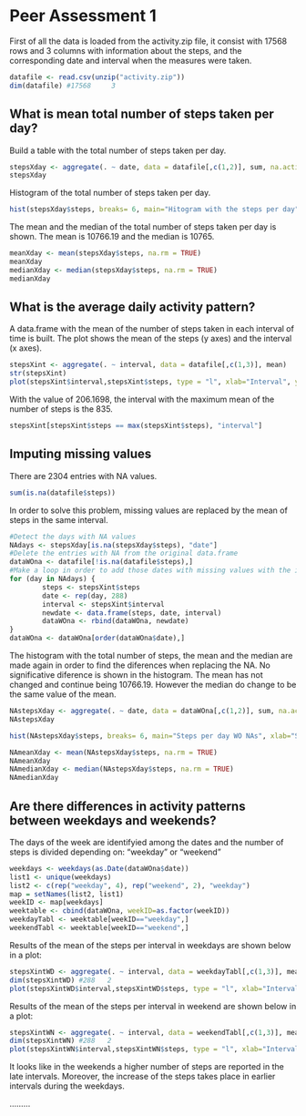 Peer Assessment 1
========================================================

First of all the data is loaded from the activity.zip file, it consist with 17568 rows and 3 columns with information about the steps, and the corresponding date and interval when the measures were taken.

```r
datafile <- read.csv(unzip("activity.zip"))
dim(datafile) #17568     3
```

## What is mean total number of steps taken per day?

Build a table with the total number of steps taken per day.
```r
stepsXday <- aggregate(. ~ date, data = datafile[,c(1,2)], sum, na.action=NULL)
stepsXday
```

Histogram of the total number of steps taken per day.
```r
hist(stepsXday$steps, breaks= 6, main="Hitogram with the steps per day", xlab="Steps", col= "lightgreen")
```

The mean and the median of the total number of steps taken per day is shown. The mean is 10766.19 and the median is 10765.
```r
meanXday <- mean(stepsXday$steps, na.rm = TRUE) 
meanXday
medianXday <- median(stepsXday$steps, na.rm = TRUE)
medianXday
```

## What is the average daily activity pattern?

A data.frame with the mean of the number of steps taken in each interval of time is built. The plot shows the mean of the steps (y axes) and the interval (x axes).
```r
stepsXint <- aggregate(. ~ interval, data = datafile[,c(1,3)], mean)
str(stepsXint)
plot(stepsXint$interval,stepsXint$steps, type = "l", xlab="Interval", ylab="Number of steps mean")
```

With the value of 206.1698, the interval with the maximum mean of the number of steps is the 835. 
```r
stepsXint[stepsXint$steps == max(stepsXint$steps), "interval"]
```

## Imputing missing values

There are 2304 entries with NA values.

```r
sum(is.na(datafile$steps)) 
```

In order to solve this problem, missing values are replaced by the mean of steps in the same interval.

```r
#Detect the days with NA values
NAdays <- stepsXday[is.na(stepsXday$steps), "date"]
#Delete the entries with NA from the original data.frame
dataWOna <- datafile[!is.na(datafile$steps),]
#Make a loop in order to add those dates with missing values with the interval mean
for (day in NAdays) {
        steps <- stepsXint$steps
        date <- rep(day, 288)
        interval <- stepsXint$interval
        newdate <- data.frame(steps, date, interval)
        dataWOna <- rbind(dataWOna, newdate)
}
dataWOna <- dataWOna[order(dataWOna$date),]
```

The histogram with the total number of steps, the mean and the median are made again in order to find the diferences when replacing the NA. No significative diference is shown in the histogram. The mean has not changed and continue being 10766.19. However the median do change to be the same value of the mean.

```r
NAstepsXday <- aggregate(. ~ date, data = dataWOna[,c(1,2)], sum, na.action=NULL)
NAstepsXday

hist(NAstepsXday$steps, breaks= 6, main="Steps per day WO NAs", xlab="Steps", col= "lightgreen")

NAmeanXday <- mean(NAstepsXday$steps, na.rm = TRUE) 
NAmeanXday
NAmedianXday <- median(NAstepsXday$steps, na.rm = TRUE)
NAmedianXday
```

## Are there differences in activity patterns between weekdays and weekends?

The days of the week are identifyied among the dates and the number of steps is divided depending on: "weekday" or "weekend"

```r
weekdays <- weekdays(as.Date(dataWOna$date))
list1 <- unique(weekdays)
list2 <- c(rep("weekday", 4), rep("weekend", 2), "weekday")
map = setNames(list2, list1)
weekID <- map[weekdays]
weektable <- cbind(dataWOna, weekID=as.factor(weekID))
weekdayTabl <- weektable[weekID=="weekday",]
weekendTabl <- weektable[weekID=="weekend",]
```

Results of the mean of the steps per interval in weekdays are shown below in a plot:
```r
stepsXintWD <- aggregate(. ~ interval, data = weekdayTabl[,c(1,3)], mean)
dim(stepsXintWD) #288   2
plot(stepsXintWD$interval,stepsXintWD$steps, type = "l", xlab="Interval", ylab="Average of steps in weekdays")
```

Results of the mean of the steps per interval in weekend are shown below in a plot:
```r
stepsXintWN <- aggregate(. ~ interval, data = weekendTabl[,c(1,3)], mean)
dim(stepsXintWN) #288   2
plot(stepsXintWN$interval,stepsXintWN$steps, type = "l", xlab="Interval", ylab="Average of steps in weekend")
```

It looks like in the weekends a higher number of steps are reported in the late intervals. Moreover, the increase of the steps takes place in earlier intervals during the weekdays.

.........
